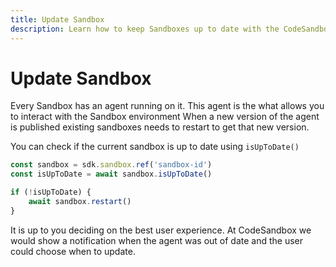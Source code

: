 ```yaml
---
title: Update Sandbox
description: Learn how to keep Sandboxes up to date with the CodeSandbox SDK.
---
```



# Update Sandbox

Every Sandbox has an agent running on it. This agent is the what allows you to interact with the Sandbox environment
When a new version of the agent is published existing sandboxes needs to restart to get that new version.

You can check if the current sandbox is up to date using `isUpToDate()`

```ts
const sandbox = sdk.sandbox.ref('sandbox-id')
const isUpToDate = await sandbox.isUpToDate()

if (!isUpToDate) {
    await sandbox.restart()
}
```

It is up to you deciding on the best user experience. At CodeSandbox we would show a notification when the agent was out of date and the user could choose when to update.
